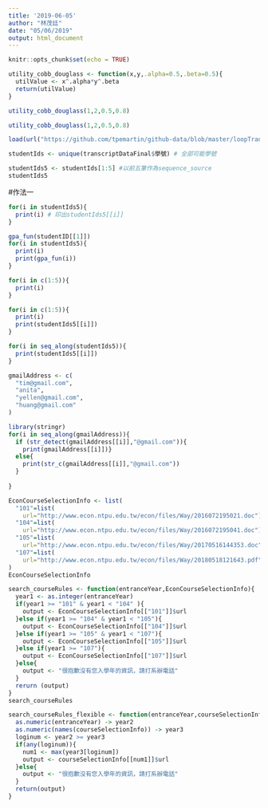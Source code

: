 ```yaml
---
title: '2019-06-05'
author: "林茂廷"
date: "05/06/2019"
output: html_document
---
```


```r
knitr::opts_chunk$set(echo = TRUE)
```

```r
utility_cobb_douglass <- function(x,y,.alpha=0.5,.beta=0.5){
  utilValue <- x^.alpha*y^.beta
  return(utilValue)
}
```


```r
utility_cobb_douglass(1,2,0.5,0.8)
```


```r
utility_cobb_douglass(1,2,0.5,0.8)
```


```r
load(url("https://github.com/tpemartin/github-data/blob/master/loopTranscriptData.Rda?raw=true"))
```


```r
studentIds <- unique(transcriptDataFinal$學號) # 全部可能學號
```


```r
studentIds5 <- studentIds[1:5] #以前五筆作為sequence_source
studentIds5
```


#作法一
```r
for(i in studentIds5){
  print(i) # 印出studentIds5[[i]]
}
```


```r
gpa_fun(studentID[[1]])
for(i in studentIds5){
  print(i) 
  print(gpa_fun(i))
}
```


```r
for(i in c(1:5)){
  print(i) 
}
```


```r
for(i in c(1:5)){
  print(i) 
  print(studentIds5[[i]])
}
```


```r
for(i in seq_along(studentIds5)){
  print(studentIds5[[i]])
}
```


```r
gmailAddress <- c(
  "tim@gmail.com",
  "anita",
  "yellen@gmail.com",
  "huang@gmail.com"
)
```


```r
library(stringr)
for(i in seq_along(gmailAddress)){
  if (str_detect(gmailAddress[[i]],"@gmail.com")){
    print(gmailAddress[[i]])}
  else{
    print(str_c(gmailAddress[[i]],"@gmail.com"))
  }
  
}
```


```r
EconCourseSelectionInfo <- list(
  "101"=list(
    url="http://www.econ.ntpu.edu.tw/econ/files/Way/2016072195021.doc"),
  "104"=list(
    url="http://www.econ.ntpu.edu.tw/econ/files/Way/2016072195041.doc"),
  "105"=list(
    url="http://www.econ.ntpu.edu.tw/econ/files/Way/20170516144353.doc"),
  "107"=list(
    url="http://www.econ.ntpu.edu.tw/econ/files/Way/20180518121643.pdf")
)
EconCourseSelectionInfo
```


```r
search_courseRules <- function(entranceYear,EconCourseSelectionInfo){
  year1 <- as.integer(entranceYear)
  if(year1 >= "101" & year1 < "104" ){
    output <- EconCourseSelectionInfo[["101"]]$url
  }else if(year1 >= "104" & year1 < "105"){
    output <- EconCourseSelectionInfo[["104"]]$url
  }else if(year1 >= "105" & year1 < "107"){
    output <- EconCourseSelectionInfo[["105"]]$url
  }else if(year1 >= "107"){
    output <- EconCourseSelectionInfo[["107"]]$url
  }else{
    output <- "很抱歉沒有您入學年的資訊，請打系辦電話"
  }
  rerurn (output)
}
search_courseRules
```


```r
search_courseRules_flexible <- function(entranceYear,courseSelectionInfo){
  as.numeric(entranceYear) -> year2
  as.numeric(names(courseSelectionInfo)) -> year3
  loginum <- year2 >= year3
  if(any(loginum)){
    num1 <- max(year3[loginum])
    output <- courseSelectionInfo[[num1]]$url
  }else{
    output <- "很抱歉沒有您入學年的資訊，請打系辦電話"
  }
  return(output)
}
```




